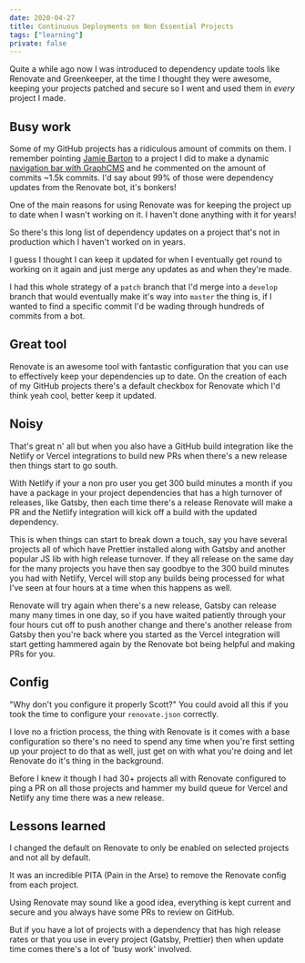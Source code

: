 ```yaml
---
date: 2020-04-27
title: Continuous Deployments on Non Essential Projects
tags: ["learning"]
private: false
---
```


Quite a while ago now I was introduced to dependency update tools like
Renovate and Greenkeeper, at the time I thought they were awesome,
keeping your projects patched and secure so I went and used them in
_every_ project I made.

## Busy work

Some of my GitHub projects has a ridiculous amount of commits on them.
I remember pointing [Jamie Barton] to a project I did to make a
dynamic [navigation bar with GraphCMS] and he commented on the amount
of commits ~1.5k commits. I'd say about 99% of those were dependency
updates from the Renovate bot, it's bonkers!

One of the main reasons for using Renovate was for keeping the project
up to date when I wasn't working on it. I haven't done anything with
it for years!

So there's this long list of dependency updates on a project that's
not in production which I haven't worked on in years.

I guess I thought I can keep it updated for when I eventually get
round to working on it again and just merge any updates as and when
they're made.

I had this whole strategy of a `patch` branch that I'd merge into a
`develop` branch that would eventually make it's way into `master` the
thing is, if I wanted to find a specific commit I'd be wading through
hundreds of commits from a bot.

## Great tool

Renovate is an awesome tool with fantastic configuration that you can
use to effectively keep your dependencies up to date. On the creation
of each of my GitHub projects there's a default checkbox for Renovate
which I'd think yeah cool, better keep it updated.

## Noisy

That's great n' all but when you also have a GitHub build integration
like the Netlify or Vercel integrations to build new PRs when there's
a new release then things start to go south.

With Netlify if your a non pro user you get 300 build minutes a month
if you have a package in your project dependencies that has a high
turnover of releases, like Gatsby, then each time there's a release
Renovate will make a PR and the Netlify integration will kick off a
build with the updated dependency.

This is when things can start to break down a touch, say you have
several projects all of which have Prettier installed along with
Gatsby and another popular JS lib with high release turnover. If they
all release on the same day for the many projects you have then say
goodbye to the 300 build minutes you had with Netlify, Vercel will
stop any builds being processed for what I've seen at four hours at a
time when this happens as well.

Renovate will try again when there's a new release, Gatsby can release
many many times in one day, so if you have waited patiently through
your four hours cut off to push another change and there's another
release from Gatsby then you're back where you started as the Vercel
integration will start getting hammered again by the Renovate bot
being helpful and making PRs for you.

## Config

"Why don't you configure it properly Scott?" You could avoid all this
if you took the time to configure your `renovate.json` correctly.

I love no a friction process, the thing with Renovate is it comes with
a base configuration so there's no need to spend any time when you're
first setting up your project to do that as well, just get on with
what you're doing and let Renovate do it's thing in the background.

Before I knew it though I had 30+ projects all with Renovate
configured to ping a PR on all those projects and hammer my build
queue for Vercel and Netlify any time there was a new release.

## Lessons learned

I changed the default on Renovate to only be enabled on selected
projects and not all by default.

It was an incredible PITA (Pain in the Arse) to remove the Renovate
config from each project.

Using Renovate may sound like a good idea, everything is kept current
and secure and you always have some PRs to review on GitHub.

But if you have a lot of projects with a dependency that has high
release rates or that you use in every project (Gatsby, Prettier) then
when update time comes there's a lot of 'busy work' involved.

[jamie barton]: https://twitter.com/notrab
[navigation bar with graphcms]: https://github.com/spences10/gatsby-using-graphcms
